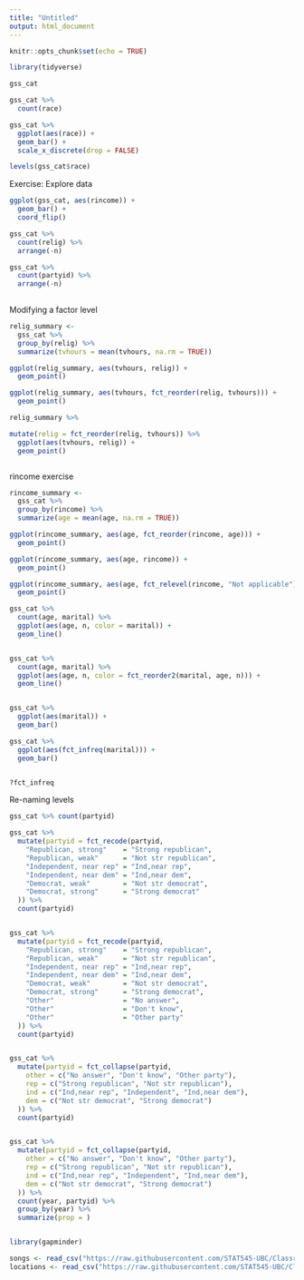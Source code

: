 ```yaml
---
title: "Untitled"
output: html_document
---
```


```r
knitr::opts_chunk$set(echo = TRUE)
```

```r
library(tidyverse)

gss_cat

gss_cat %>% 
  count(race)

gss_cat %>% 
  ggplot(aes(race)) +
  geom_bar() +
  scale_x_discrete(drop = FALSE)

levels(gss_cat$race)

```

Exercise: Explore data
```r

ggplot(gss_cat, aes(rincome)) +
  geom_bar() +
  coord_flip()

gss_cat %>% 
  count(relig) %>% 
  arrange(-n)

gss_cat %>% 
  count(partyid) %>% 
  arrange(-n)
  

```

Modifying a factor level
```r
relig_summary <- 
  gss_cat %>% 
  group_by(relig) %>% 
  summarize(tvhours = mean(tvhours, na.rm = TRUE))

ggplot(relig_summary, aes(tvhours, relig)) +
  geom_point()

ggplot(relig_summary, aes(tvhours, fct_reorder(relig, tvhours))) +
  geom_point()

relig_summary %>%
```


```r
mutate(relig = fct_reorder(relig, tvhours)) %>% 
  ggplot(aes(tvhours, relig)) +
  geom_point()



```

rincome exercise
```r

rincome_summary <- 
  gss_cat %>% 
  group_by(rincome) %>% 
  summarize(age = mean(age, na.rm = TRUE))

ggplot(rincome_summary, aes(age, fct_reorder(rincome, age))) +
  geom_point()

ggplot(rincome_summary, aes(age, rincome)) +
  geom_point()

ggplot(rincome_summary, aes(age, fct_relevel(rincome, "Not applicable"))) +
  geom_point()


```

```r

gss_cat %>% 
  count(age, marital) %>% 
  ggplot(aes(age, n, color = marital)) +
  geom_line()


gss_cat %>% 
  count(age, marital) %>% 
  ggplot(aes(age, n, color = fct_reorder2(marital, age, n))) +
  geom_line()


gss_cat %>% 
  ggplot(aes(marital)) +
  geom_bar()

gss_cat %>% 
  ggplot(aes(fct_infreq(marital))) +
  geom_bar()


?fct_infreq
```



Re-naming levels
```r

gss_cat %>% count(partyid)

gss_cat %>%
  mutate(partyid = fct_recode(partyid,
    "Republican, strong"    = "Strong republican",
    "Republican, weak"      = "Not str republican",
    "Independent, near rep" = "Ind,near rep",
    "Independent, near dem" = "Ind,near dem",
    "Democrat, weak"        = "Not str democrat",
    "Democrat, strong"      = "Strong democrat"
  )) %>%
  count(partyid)


gss_cat %>%
  mutate(partyid = fct_recode(partyid,
    "Republican, strong"    = "Strong republican",
    "Republican, weak"      = "Not str republican",
    "Independent, near rep" = "Ind,near rep",
    "Independent, near dem" = "Ind,near dem",
    "Democrat, weak"        = "Not str democrat",
    "Democrat, strong"      = "Strong democrat",
    "Other"                 = "No answer",
    "Other"                 = "Don't know",
    "Other"                 = "Other party"
  )) %>%
  count(partyid)


gss_cat %>%
  mutate(partyid = fct_collapse(partyid,
    other = c("No answer", "Don't know", "Other party"),
    rep = c("Strong republican", "Not str republican"),
    ind = c("Ind,near rep", "Independent", "Ind,near dem"),
    dem = c("Not str democrat", "Strong democrat")
  )) %>%
  count(partyid)


gss_cat %>%
  mutate(partyid = fct_collapse(partyid,
    other = c("No answer", "Don't know", "Other party"),
    rep = c("Strong republican", "Not str republican"),
    ind = c("Ind,near rep", "Independent", "Ind,near dem"),
    dem = c("Not str democrat", "Strong democrat")
  )) %>%
  count(year, partyid) %>% 
  group_by(year) %>% 
  summarize(prop = )


library(gapminder)


```



```r

songs <- read_csv("https://raw.githubusercontent.com/STAT545-UBC/Classroom/master/data/singer/songs.csv")
locations <- read_csv("https://raw.githubusercontent.com/STAT545-UBC/Classroom/master/data/singer/loc.csv")

```

